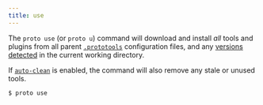 ```yaml
---
title: use
---
```


The `proto use` (or `proto u`) command will download and install _all_ tools and plugins from all
parent [`.prototools`](../config) configuration files, and any [versions detected](../detection) in
the current working directory.

If [`auto-clean`](../config#user-configuration) is enabled, the command will also remove any stale
or unused tools.

```shell
$ proto use
```
